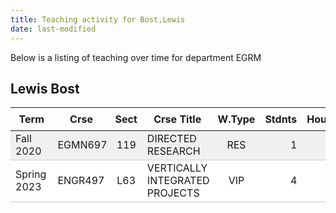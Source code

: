 ```yaml
---
title: Teaching activity for Bost,Lewis
date: last-modified
---
```


Below is a listing of teaching over time for department EGRM


## Lewis Bost

<style type="text/css">
#T_db266 table {
  width: 100%;
  border-collapse: collapse;
}
#T_db266 th {
  text-align: center;
  padding: 8px;
}
#T_db266 td:nth-child(1) {
  padding-right: 10px;
  text-align: left;
}
#T_db266 td:nth-child(2) {
  padding-right: 5px;
  text-align: left;
}
#T_db266  td:nth-child(4) {
  padding-right: 5px;
  text-align: left;
}
#T_db266 td:nth-child(3) {
  text-align: center;
}
#T_db266  td:nth-child(5) {
  text-align: center;
}
#T_db266 td:nth-child(6) {
  text-align: right;
}
#T_db266  td:nth-child(7) {
  text-align: right;
}
#T_db266_row0_col0, #T_db266_row0_col1, #T_db266_row0_col2, #T_db266_row0_col3, #T_db266_row0_col4, #T_db266_row0_col5, #T_db266_row0_col6 {
  background-color: #f0f0f0;
  border-bottom: 1px solid #ccc;
}
#T_db266_row1_col0, #T_db266_row1_col1, #T_db266_row1_col2, #T_db266_row1_col3, #T_db266_row1_col4, #T_db266_row1_col5, #T_db266_row1_col6 {
  background-color: #ffffff;
  border-bottom: 1px solid #ccc;
}
</style>
<table id="T_db266">
  <thead>
    <tr>
      <th id="T_db266_level0_col0" class="col_heading level0 col0" >Term</th>
      <th id="T_db266_level0_col1" class="col_heading level0 col1" >Crse</th>
      <th id="T_db266_level0_col2" class="col_heading level0 col2" >Sect</th>
      <th id="T_db266_level0_col3" class="col_heading level0 col3" >Crse Title</th>
      <th id="T_db266_level0_col4" class="col_heading level0 col4" >W.Type</th>
      <th id="T_db266_level0_col5" class="col_heading level0 col5" >Stdnts</th>
      <th id="T_db266_level0_col6" class="col_heading level0 col6" >Hours</th>
    </tr>
  </thead>
  <tbody>
    <tr>
      <td id="T_db266_row0_col0" class="data row0 col0" >Fall 2020</td>
      <td id="T_db266_row0_col1" class="data row0 col1" >EGMN697</td>
      <td id="T_db266_row0_col2" class="data row0 col2" >119</td>
      <td id="T_db266_row0_col3" class="data row0 col3" >DIRECTED RESEARCH</td>
      <td id="T_db266_row0_col4" class="data row0 col4" >RES</td>
      <td id="T_db266_row0_col5" class="data row0 col5" >1</td>
      <td id="T_db266_row0_col6" class="data row0 col6" >3</td>
    </tr>
    <tr>
      <td id="T_db266_row1_col0" class="data row1 col0" >Spring 2023</td>
      <td id="T_db266_row1_col1" class="data row1 col1" >ENGR497</td>
      <td id="T_db266_row1_col2" class="data row1 col2" >L63</td>
      <td id="T_db266_row1_col3" class="data row1 col3" >VERTICALLY INTEGRATED PROJECTS</td>
      <td id="T_db266_row1_col4" class="data row1 col4" >VIP</td>
      <td id="T_db266_row1_col5" class="data row1 col5" >4</td>
      <td id="T_db266_row1_col6" class="data row1 col6" >4</td>
    </tr>
  </tbody>
</table>


